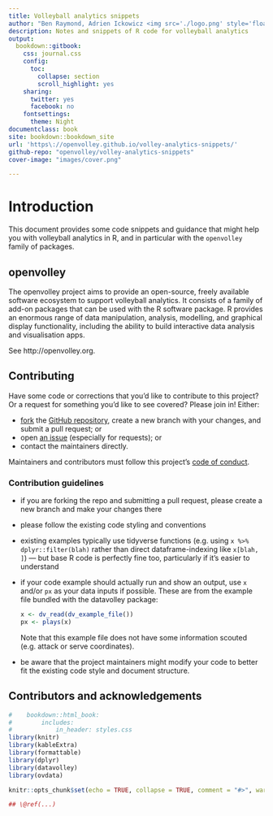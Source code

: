 ```yaml
---
title: Volleyball analytics snippets
author: "Ben Raymond, Adrien Ickowicz <img src='./logo.png' style='float:right; width:10%;' />"
description: Notes and snippets of R code for volleyball analytics
output:
  bookdown::gitbook:
    css: journal.css
    config:
      toc:
        collapse: section
        scroll_highlight: yes
    sharing:
      twitter: yes
      facebook: no
    fontsettings:
      theme: Night
documentclass: book
site: bookdown::bookdown_site
url: 'https\://openvolley.github.io/volley-analytics-snippets/'
github-repo: "openvolley/volley-analytics-snippets"
cover-image: "images/cover.png"

---
```


# Introduction

This document provides some code snippets and guidance that might help you with volleyball analytics in R, and in particular with the `openvolley` family of packages.

## openvolley {-}

The openvolley project aims to provide an open-source, freely available software ecosystem to support volleyball analytics. It consists of a family of add-on packages that can be used with the R software package. R provides an enormous range of data manipulation, analysis, modelling, and graphical display functionality, including the ability to build interactive data analysis and visualisation apps.

See http://openvolley.org.

## Contributing {-}

Have some code or corrections that you'd like to contribute to this project? Or a request for something you'd like to see covered? Please join in! Either:

- [fork](https://help.github.com/articles/fork-a-repo/) the [GitHub repository](https://github.com/openvolley/volley-analytics-snippets), create a new branch with your changes, and submit a pull request; or
- open [an issue](https://github.com/openvolley/volley-analytics-snippets/issues) (especially for requests); or
- contact the maintainers directly.

Maintainers and contributors must follow this project's [code of conduct](https://github.com/openvolley/volley-analytics-snippets/blob/master/CODE_OF_CONDUCT.md).

### Contribution guidelines {-}

- if you are forking the repo and submitting a pull request, please create a new branch and make your changes there
- please follow the existing code styling and conventions
- existing examples typically use tidyverse functions (e.g. using `x %>% dplyr::filter(blah)` rather than direct dataframe-indexing like `x[blah, ]`) --- but base R code is perfectly fine too, particularly if it's easier to understand
- if your code example should actually run and show an output, use `x` and/or `px` as your data inputs if possible. These are from the example file bundled with the datavolley package:
  ```r
  x <- dv_read(dv_example_file())
  px <- plays(x)
  ```
  Note that this example file does not have some information scouted (e.g. attack or serve coordinates).
- be aware that the project maintainers might modify your code to better fit the existing code style and document structure.

## Contributors and acknowledgements




```r
#    bookdown::html_book:
#        includes:
#            in_header: styles.css
library(knitr)
library(kableExtra)
library(formattable)
library(dplyr)
library(datavolley)
library(ovdata)

knitr::opts_chunk$set(echo = TRUE, collapse = TRUE, comment = "#>", warning = FALSE, message = FALSE)

## \@ref(...)

```
